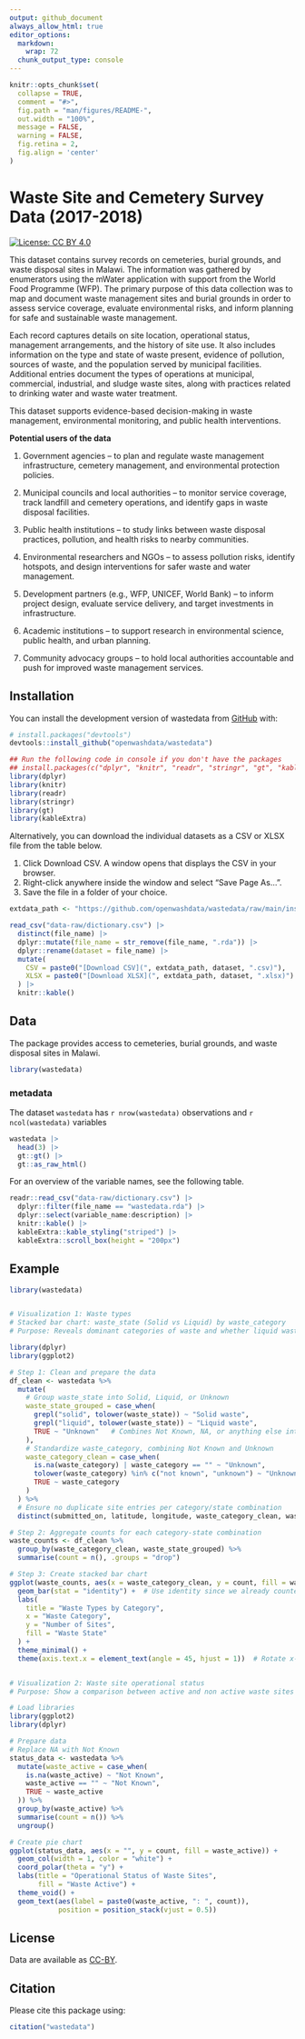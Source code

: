 ```yaml
---
output: github_document
always_allow_html: true
editor_options: 
  markdown: 
    wrap: 72
  chunk_output_type: console
---
```


<!-- README.md is generated from README.Rmd. Please edit that file -->

```r
knitr::opts_chunk$set(
  collapse = TRUE,
  comment = "#>",
  fig.path = "man/figures/README-",
  out.width = "100%",
  message = FALSE,
  warning = FALSE,
  fig.retina = 2,
  fig.align = 'center'
)
```

# Waste Site and Cemetery Survey Data (2017-2018)

<!-- badges: start -->

[![License: CC BY
4.0](https://img.shields.io/badge/License-CC_BY_4.0-lightgrey.svg)](https://creativecommons.org/licenses/by/4.0/)

<!-- badges: end -->

This dataset contains survey records on cemeteries, burial grounds, and
waste disposal sites in Malawi. The information was gathered by
enumerators using the mWater application with support from the World
Food Programme (WFP). The primary purpose of this data collection was to
map and document waste management sites and burial grounds in order to
assess service coverage, evaluate environmental risks, and inform
planning for safe and sustainable waste management.

Each record captures details on site location, operational status,
management arrangements, and the history of site use. It also includes
information on the type and state of waste present, evidence of
pollution, sources of waste, and the population served by municipal
facilities. Additional entries document the types of operations at
municipal, commercial, industrial, and sludge waste sites, along with
practices related to drinking water and waste water treatment.

This dataset supports evidence-based decision-making in waste
management, environmental monitoring, and public health interventions.

**Potential users of the data**

1.  Government agencies – to plan and regulate waste management
    infrastructure, cemetery management, and environmental protection
    policies.

2.  Municipal councils and local authorities – to monitor service
    coverage, track landfill and cemetery operations, and identify gaps
    in waste disposal facilities.

3.  Public health institutions – to study links between waste disposal
    practices, pollution, and health risks to nearby communities.

4.  Environmental researchers and NGOs – to assess pollution risks,
    identify hotspots, and design interventions for safer waste and
    water management.

5.  Development partners (e.g., WFP, UNICEF, World Bank) – to inform
    project design, evaluate service delivery, and target investments in
    infrastructure.

6.  Academic institutions – to support research in environmental
    science, public health, and urban planning.

7.  Community advocacy groups – to hold local authorities accountable
    and push for improved waste management services.

## Installation

You can install the development version of wastedata from
[GitHub](https://github.com/) with:

``` r
# install.packages("devtools")
devtools::install_github("openwashdata/wastedata")
```

```r
## Run the following code in console if you don't have the packages
## install.packages(c("dplyr", "knitr", "readr", "stringr", "gt", "kableExtra"))
library(dplyr)
library(knitr)
library(readr)
library(stringr)
library(gt)
library(kableExtra)
```

Alternatively, you can download the individual datasets as a CSV or XLSX
file from the table below.

1.  Click Download CSV. A window opens that displays the CSV in your
    browser.
2.  Right-click anywhere inside the window and select "Save Page As...".
3.  Save the file in a folder of your choice.

```r

extdata_path <- "https://github.com/openwashdata/wastedata/raw/main/inst/extdata/"

read_csv("data-raw/dictionary.csv") |> 
  distinct(file_name) |> 
  dplyr::mutate(file_name = str_remove(file_name, ".rda")) |> 
  dplyr::rename(dataset = file_name) |> 
  mutate(
    CSV = paste0("[Download CSV](", extdata_path, dataset, ".csv)"),
    XLSX = paste0("[Download XLSX](", extdata_path, dataset, ".xlsx)")
  ) |> 
  knitr::kable()

```

## Data

The package provides access to cemeteries, burial grounds, and waste disposal sites in Malawi.

```r
library(wastedata)
```

### metadata

The dataset `wastedata`  has `r nrow(wastedata)`
observations and `r ncol(wastedata)` variables

```r
wastedata |> 
  head(3) |> 
  gt::gt() |>
  gt::as_raw_html()
```

For an overview of the variable names, see the following table.

```r
readr::read_csv("data-raw/dictionary.csv") |>
  dplyr::filter(file_name == "wastedata.rda") |>
  dplyr::select(variable_name:description) |> 
  knitr::kable() |> 
  kableExtra::kable_styling("striped") |> 
  kableExtra::scroll_box(height = "200px")
```

## Example

```r
library(wastedata)


# Visualization 1: Waste types
# Stacked bar chart: waste_state (Solid vs Liquid) by waste_category
# Purpose: Reveals dominant categories of waste and whether liquid waste is underrepresented.

library(dplyr)
library(ggplot2)

# Step 1: Clean and prepare the data
df_clean <- wastedata %>%
  mutate(
    # Group waste_state into Solid, Liquid, or Unknown
    waste_state_grouped = case_when(
      grepl("solid", tolower(waste_state)) ~ "Solid waste",
      grepl("liquid", tolower(waste_state)) ~ "Liquid waste",
      TRUE ~ "Unknown"   # Combines Not Known, NA, or anything else into Unknown
    ),
    # Standardize waste_category, combining Not Known and Unknown
    waste_category_clean = case_when(
      is.na(waste_category) | waste_category == "" ~ "Unknown",
      tolower(waste_category) %in% c("not known", "unknown") ~ "Unknown",
      TRUE ~ waste_category
    )
  ) %>%
  # Ensure no duplicate site entries per category/state combination
  distinct(submitted_on, latitude, longitude, waste_category_clean, waste_state_grouped)

# Step 2: Aggregate counts for each category-state combination
waste_counts <- df_clean %>%
  group_by(waste_category_clean, waste_state_grouped) %>%
  summarise(count = n(), .groups = "drop")

# Step 3: Create stacked bar chart
ggplot(waste_counts, aes(x = waste_category_clean, y = count, fill = waste_state_grouped)) +
  geom_bar(stat = "identity") +  # Use identity since we already counted
  labs(
    title = "Waste Types by Category",
    x = "Waste Category",
    y = "Number of Sites",
    fill = "Waste State"
  ) +
  theme_minimal() +
  theme(axis.text.x = element_text(angle = 45, hjust = 1))  # Rotate x-axis labels for readability


# Visualization 2: Waste site operational status
# Purpose: Show a comparison between active and non active waste sites

# Load libraries
library(ggplot2)
library(dplyr)

# Prepare data
# Replace NA with Not Known
status_data <- wastedata %>%
  mutate(waste_active = case_when(
    is.na(waste_active) ~ "Not Known",
    waste_active == "" ~ "Not Known",
    TRUE ~ waste_active
  )) %>%
  group_by(waste_active) %>%
  summarise(count = n()) %>%
  ungroup()

# Create pie chart
ggplot(status_data, aes(x = "", y = count, fill = waste_active)) +
  geom_col(width = 1, color = "white") +
  coord_polar(theta = "y") +
  labs(title = "Operational Status of Waste Sites",
       fill = "Waste Active") +
  theme_void() +
  geom_text(aes(label = paste0(waste_active, ": ", count)),
            position = position_stack(vjust = 0.5))


```

## License

Data are available as
[CC-BY](https://github.com/openwashdata/%7B%7B%7Bpackagename%7D%7D%7D/blob/main/LICENSE.md).

## Citation

Please cite this package using:

```r
citation("wastedata")
```
